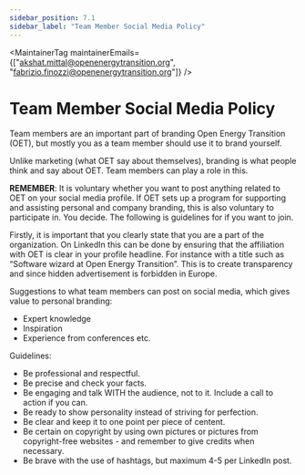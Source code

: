 ```yaml
---
sidebar_position: 7.1
sidebar_label: "Team Member Social Media Policy"
---
```



<MaintainerTag maintainerEmails={["akshat.mittal@openenergytransition.org", "fabrizio.finozzi@openenergytransition.org"]} />

# Team Member Social Media Policy

<ControlledDocBanner />

Team members are an important part of branding Open Energy Transition (OET), but mostly you as a team member should use it to brand yourself. 

Unlike marketing (what OET say about themselves), branding is what people think and say about OET. Team members can play a role in this.

<strong>REMEMBER</strong>: It is voluntary whether you want to post anything related to OET on your social media profile. If OET sets up a program for supporting and assisting personal and company branding, this is also voluntary to participate in. You decide. The following is guidelines for if you want to join.

Firstly, it is important that you clearly state that you are a part of the organization. On LinkedIn this can be done by ensuring that the affiliation with OET is clear in your profile headline. For instance with a title such as “Software wizard at Open Energy Transition”. This is to create transparency and since hidden advertisement is forbidden in Europe.

Suggestions to what team members can post on social media, which gives value to personal branding:
- Expert knowledge
- Inspiration
- Experience from conferences etc.

Guidelines:
- Be professional and respectful.
- Be precise and check your facts.
- Be engaging and talk WITH the audience, not to it. Include a call to action if you can.
- Be ready to show personality instead of striving for perfection.
- Be clear and keep it to one point per piece of centent.
- Be certain on copyright by using own pictures or pictures from copyright-free websites - and remember to give credits when necessary.
- Be brave with the use of hashtags, but maximum 4-5 per LinkedIn post.
